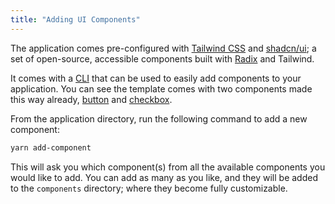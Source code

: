 ```yaml
---
title: "Adding UI Components"
---
```


The application comes pre-configured with [Tailwind CSS](https://tailwindcss.com/) and [shadcn/ui](https://ui.shadcn.com/); a
set of open-source, accessible components built with [Radix](https://www.radix-ui.com/) and Tailwind.

It comes with a [CLI](https://ui.shadcn.com/docs/cli) that can be used to easily add components to your application.
You can see the template comes with two components made this way already, [button](https://github.com/jarrodwatts/evmkit/blob/main/template/application/components/button.tsx)
and [checkbox](https://github.com/jarrodwatts/evmkit/blob/main/template/application/components/checkbox.tsx).

From the application directory, run the following command to add a new component:

```bash
yarn add-component
```

This will ask you which component(s) from all the available components you would like to add. You can add as many as you
like, and they will be added to the `components` directory; where they become fully customizable.
